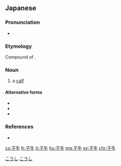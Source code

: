 ==Japanese==
{{ja-kanjitab|こ|うし|yomi=kun}}

===Pronunciation===
{{ja-pron|こ.うし|yomi=k}}
* {{audio|Ja-koushi-calf.ogg|Audio|lang=ja}}

===Etymology===
Compound of {{compound|子|tr1=ko|t1=child|牛|tr2=ushi|t2=cow|lang=ja}}.

===Noun===
{{ja-noun|こ.うし}}

# a [[calf]] {{gloss|young cow or bull}}

====Alternative forms====
* {{ja-r|仔牛|こ.うし}}
* {{ja-r|小牛|こ.うし}}
* {{ja-r|犢|こうし}}

===References===
* {{R:Shogakukan}}

[[Category:ja:Cattle|こうし]]
[[Category:ja:Baby animals|こうし]]

[[cs:子牛]]
[[fr:子牛]]
[[it:子牛]]
[[hu:子牛]]
[[mg:子牛]]
[[sv:子牛]]
[[chr:子牛]]